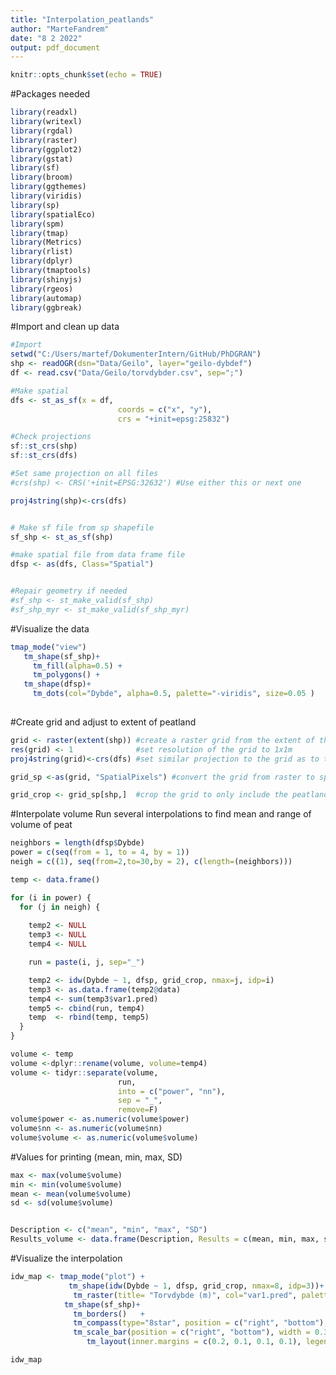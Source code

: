 ```yaml
---
title: "Interpolation_peatlands"
author: "MarteFandrem"
date: "8 2 2022"
output: pdf_document
---
```


```r
knitr::opts_chunk$set(echo = TRUE)
```

#Packages needed
```r
library(readxl)
library(writexl)
library(rgdal)
library(raster)
library(ggplot2)
library(gstat)
library(sf)
library(broom)
library(ggthemes)
library(viridis)
library(sp)
library(spatialEco)
library(spm)
library(tmap)
library(Metrics)
library(rlist)
library(dplyr)
library(tmaptools)
library(shinyjs)
library(rgeos)
library(automap)
library(ggbreak)
```

#Import and clean up data

```r
#Import
setwd("C:/Users/martef/DokumenterIntern/GitHub/PhDGRAN")
shp <- readOGR(dsn="Data/Geilo", layer="geilo-dybdef")
df <- read.csv("Data/Geilo/torvdybder.csv", sep=";")

#Make spatial
dfs <- st_as_sf(x = df, 
                        coords = c("x", "y"),
                        crs = "+init=epsg:25832")

#Check projections
sf::st_crs(shp)
sf::st_crs(dfs)

#Set same projection on all files
#crs(shp) <- CRS('+init=EPSG:32632') #Use either this or next one

proj4string(shp)<-crs(dfs)


# Make sf file from sp shapefile
sf_shp <- st_as_sf(shp)

#make spatial file from data frame file
dfsp <- as(dfs, Class="Spatial")


#Repair geometry if needed
#sf_shp <- st_make_valid(sf_shp)
#sf_shp_myr <- st_make_valid(sf_shp_myr)

```

#Visualize the data
```r
tmap_mode("view")
   tm_shape(sf_shp)+
     tm_fill(alpha=0.5) +
     tm_polygons() +   
   tm_shape(dfsp)+
     tm_dots(col="Dybde", alpha=0.5, palette="-viridis", size=0.05 )
     

```

#Create grid and adjust to extent of peatland
```r
grid <- raster(extent(shp)) #create a raster grid from the extent of the peatland
res(grid) <- 1              #set resolution of the grid to 1x1m
proj4string(grid)<-crs(dfs) #set similar projection to the grid as to the datapoints

grid_sp <-as(grid, "SpatialPixels") #convert the grid from raster to spatialpixels

grid_crop <- grid_sp[shp,]  #crop the grid to only include the peatland
```

#Interpolate volume
Run several interpolations to find mean and range of volume of peat
```r
neighbors = length(dfsp$Dybde)
power = c(seq(from = 1, to = 4, by = 1))
neigh = c((1), seq(from=2,to=30,by = 2), c(length=(neighbors)))

temp <- data.frame()

for (i in power) {
  for (j in neigh) {
    
    temp2 <- NULL
    temp3 <- NULL
    temp4 <- NULL

    run = paste(i, j, sep="_")

    temp2 <- idw(Dybde ~ 1, dfsp, grid_crop, nmax=j, idp=i)
    temp3 <- as.data.frame(temp2@data)
    temp4 <- sum(temp3$var1.pred)
    temp5 <- cbind(run, temp4)
    temp  <- rbind(temp, temp5)
  }
} 


```

```r
volume <- temp
volume <-dplyr::rename(volume, volume=temp4)
volume <- tidyr::separate(volume, 
                        run, 
                        into = c("power", "nn"),
                        sep = "_",
                        remove=F)
volume$power <- as.numeric(volume$power)
volume$nn <- as.numeric(volume$nn)
volume$volume <- as.numeric(volume$volume)
```

#Values for printing (mean, min, max, SD)
```r
max <- max(volume$volume)
min <- min(volume$volume)
mean <- mean(volume$volume)
sd <- sd(volume$volume)


Description <- c("mean", "min", "max", "SD")
Results_volume <- data.frame(Description, Results = c(mean, min, max, sd)) 

```



#Visualize the interpolation
```r

idw_map <- tmap_mode("plot") +
             tm_shape(idw(Dybde ~ 1, dfsp, grid_crop, nmax=8, idp=3))+
              tm_raster(title= "Torvdybde (m)", col="var1.pred", palette="-viridis") +
            tm_shape(sf_shp)+
              tm_borders()   +
              tm_compass(type="8star", position = c("right", "bottom"), size = 2) +
              tm_scale_bar(position = c("right", "bottom"), width = 0.3) +
                 tm_layout(inner.margins = c(0.2, 0.1, 0.1, 0.1), legend.show = TRUE, legend.position = c("left","top"), legend.outside=TRUE, legend.title.size = 1, legend.text.size = 0.65, legend.frame = TRUE)

idw_map


```